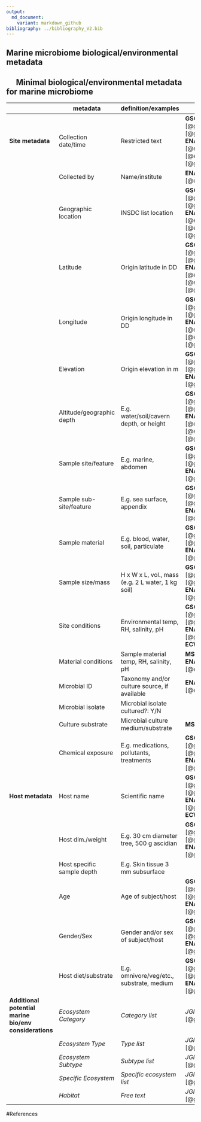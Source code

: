 ```yaml
---
output:
  md_document:
    variant: markdown_github
bibliography: ../bibliography_V2.bib
---
```


## Marine microbiome biological/environmental metadata
## &emsp; Minimal biological/environmental metadata for marine microbiome
||**metadata**| **definition/examples** | **source** |
|-|----------|-------------------------|------------|
|**Site metadata**|Collection date/time|Restricted text|**GSC MIxS/MIMS**  [@gsc_water_mims], [@gsc_host_assoc_mims], **ENA/GSC checklists** [@ena_marine_microalgae], [@ena_tara_oceans], [@gsc_mixs_water]|
||Collected by|Name/institute|**ENA/GSC MMC Checklist** [@ena_marine_microalgae]|
||Geographic location|INSDC list location|**GSC MIxS/MIMS**  [@gsc_water_mims], [@gsc_host_assoc_mims], **ENA/GSC checklists** [@ena_marine_microalgae], [@ena_tara_oceans], [@gsc_mixs_water]|
||Latitude|Origin latitude in DD|**GSC MIxS/MIMS**  [@gsc_water_mims], [@gsc_host_assoc_mims], **ENA/GSC checklists** [@ena_marine_microalgae], [@ena_tara_oceans], [@gsc_mixs_water]|
||Longitude|Origin longitude in DD|**GSC MIxS/MIMS**  [@gsc_water_mims], [@gsc_host_assoc_mims], **ENA/GSC checklists** [@ena_marine_microalgae], [@ena_tara_oceans], [@gsc_mixs_water]|
||Elevation|Origin elevation in m|**GSC MIxS/MIMS**  [@gsc_water_mims], [@gsc_host_assoc_mims], **ENA/GSC Water Checklist** [@gsc_mixs_water]|
||Altitude/geographic depth|E.g. water/soil/cavern depth, or height|**GSC MIxS/MIMS**  [@gsc_water_mims], [@gsc_host_assoc_mims], **ENA/GSC checklists** [@ena_marine_microalgae], [@ena_tara_oceans], [@gsc_mixs_water]|
||Sample site/feature|E.g. marine, abdomen|**GSC MIxS/MIMS**  [@gsc_water_mims], [@gsc_host_assoc_mims], **ENA/GSC Checklist** [@gsc_mixs_water]|
||Sample sub-site/feature|E.g. sea surface, appendix|**GSC MIxS/MIMS**  [@gsc_water_mims], [@gsc_host_assoc_mims], **ENA/GSC Water Checklist** [@gsc_mixs_water]|
||Sample material|E.g. blood, water, soil, particulate|**GSC MIxS/MIMS**  [@gsc_water_mims], [@gsc_host_assoc_mims], **ENA/GSC Water Checklist** [@gsc_mixs_water]|
||Sample size/mass|H x W x L, vol., mass (e.g. 2 L water, 1 kg soil)|**GSC MIxS/MIMS**  [@gsc_water_mims], [@gsc_host_assoc_mims], **ENA/GSC Water Checklist** [@gsc_mixs_water]|
||Site conditions|Environmental temp, RH, salinity, pH|**GSC MIxS/MIMS**  [@gsc_water_mims], [@gsc_host_assoc_mims], **ENA/GSC Water Checklist** [@gsc_mixs_water], **MSI-ECWSG** [@morrison2007]|
||Material conditions|Sample material temp, RH, salinity, pH|**MSI-ECWSG** [@morrison2007], **ENA/GSC TO Checklist** [@ena_tara_oceans]|
||Microbial ID|Taxonomy and/or culture source, if available|**ENA/GSC MMC Checklist** [@ena_marine_microalgae]|
||Microbial isolate|Microbial isolate cultured?: Y/N||
||Culture substrate|Microbial culture medium/substrate|**MSI-ECWSG** [@morrison2007]|
||Chemical exposure|E.g. medications, pollutants, treatments|**GSC MIxS/MIMS**  [@gsc_water_mims], [@gsc_host_assoc_mims], **ENA/GSC Water Checklist** [@gsc_mixs_water]|
|**Host metadata**|Host name|Scientific name|**GSC MIxS/MIMS**  [@gsc_water_mims], [@gsc_host_assoc_mims], **ENA/GSC Water Checklist** [@gsc_mixs_water],  **MSI-ECWSG** [@morrison2007]|
||Host dim./weight|E.g. 30 cm diameter tree, 500 g ascidian|**GSC MIxS/MIMS**  [@gsc_water_mims], [@gsc_host_assoc_mims], **ENA/GSC Water Checklist** [@gsc_mixs_water]|
||Host specific sample depth| E.g. Skin tissue 3 mm subsurface||
||Age|Age of subject/host|**GSC MIxS/MIMS**  [@gsc_water_mims], [@gsc_host_assoc_mims], **ENA/GSC Water Checklist** [@gsc_mixs_water]|
||Gender/Sex|Gender and/or sex of subject/host|**GSC MIxS/MIMS**  [@gsc_water_mims], [@gsc_host_assoc_mims], **ENA/GSC Water Checklist** [@gsc_mixs_water]|
||Host diet/substrate|E.g. omnivore/veg/etc., substrate, medium|**GSC MIxS/MIMS**  [@gsc_water_mims], [@gsc_host_assoc_mims], **ENA/GSC Water Checklist** [@gsc_mixs_water]|
|**Additional potential marine bio/env considerations**|*Ecosystem Category*|*Category list*|*JGI GOLD* [@gold_ecosystem_classification]|
||*Ecosystem Type*|*Type list*|*JGI GOLD* [@gold_ecosystem_classification]|
||*Ecosystem Subtype*|*Subtype list*|*JGI GOLD* [@gold_ecosystem_classification]|
||*Specific Ecosystem*|*Specific ecosystem list*|*JGI GOLD* [@gold_ecosystem_classification]|
||*Habitat*|*Free text*|*JGI GOLD* [@gold_ecosystem_classification]|

#References
